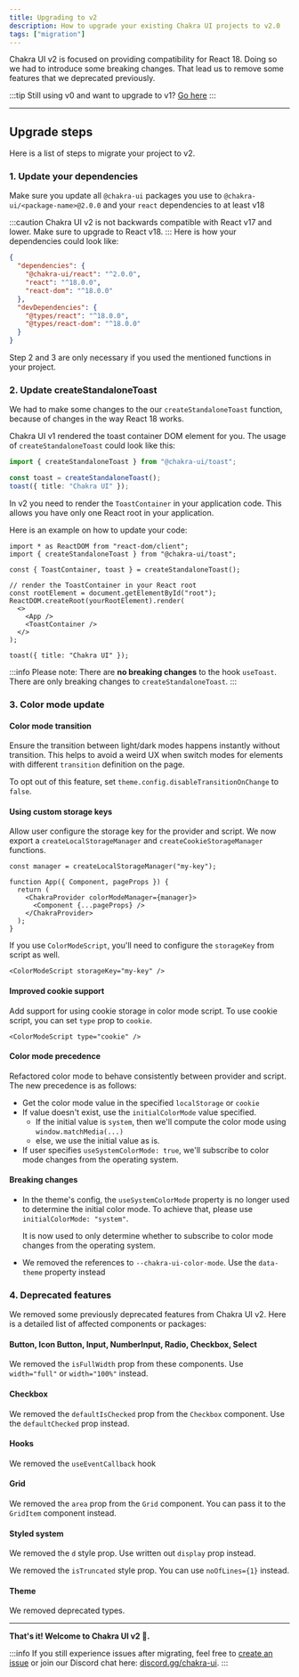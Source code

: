 ```yaml
---
title: Upgrading to v2
description: How to upgrade your existing Chakra UI projects to v2.0
tags: ["migration"]
---
```


Chakra UI v2 is focused on providing compatibility for React 18. Doing so we had
to introduce some breaking changes. That lead us to remove some features that we
deprecated previously.

:::tip
Still using v0 and want to upgrade to v1? [Go here](https://v1.chakra-ui.com/guides/migration)
:::

---

## Upgrade steps

Here is a list of steps to migrate your project to v2.

### 1. Update your dependencies

Make sure you update all `@chakra-ui` packages you use to
`@chakra-ui/<package-name>@2.0.0` and your `react` dependencies to at least v18

:::caution
Chakra UI v2 is not backwards compatible with React v17 and lower. Make
sure to upgrade to React v18.
:::
Here is how your dependencies could look like:

```json
{
  "dependencies": {
    "@chakra-ui/react": "^2.0.0",
    "react": "^18.0.0",
    "react-dom": "^18.0.0"
  },
  "devDependencies": {
    "@types/react": "^18.0.0",
    "@types/react-dom": "^18.0.0"
  }
}
```

Step 2 and 3 are only necessary if you used the mentioned functions in your
project.

### 2. Update createStandaloneToast

We had to make some changes to the our `createStandaloneToast` function, because
of changes in the way React 18 works.

Chakra UI v1 rendered the toast container DOM element for you. The usage of
`createStandaloneToast` could look like this:

```ts
import { createStandaloneToast } from "@chakra-ui/toast";

const toast = createStandaloneToast();
toast({ title: "Chakra UI" });
```

In v2 you need to render the `ToastContainer` in your application code. This
allows you have only one React root in your application.

Here is an example on how to update your code:

```tsx
import * as ReactDOM from "react-dom/client";
import { createStandaloneToast } from "@chakra-ui/toast";

const { ToastContainer, toast } = createStandaloneToast();

// render the ToastContainer in your React root
const rootElement = document.getElementById("root");
ReactDOM.createRoot(yourRootElement).render(
  <>
    <App />
    <ToastContainer />
  </>
);

toast({ title: "Chakra UI" });
```

:::info
Please note: There are **no breaking changes** to the hook `useToast`. There
are only breaking changes to `createStandaloneToast`.
:::

### 3. Color mode update

#### Color mode transition

Ensure the transition between light/dark modes happens instantly without
transition. This helps to avoid a weird UX when switch modes for elements with
different `transition` definition on the page.

To opt out of this feature, set `theme.config.disableTransitionOnChange` to
`false`.

#### Using custom storage keys

Allow user configure the storage key for the provider and script. We now export
a `createLocalStorageManager` and `createCookieStorageManager` functions.

```tsx
const manager = createLocalStorageManager("my-key");

function App({ Component, pageProps }) {
  return (
    <ChakraProvider colorModeManager={manager}>
      <Component {...pageProps} />
    </ChakraProvider>
  );
}
```

If you use `ColorModeScript`, you'll need to configure the `storageKey` from
script as well.

```tsx
<ColorModeScript storageKey="my-key" />
```

#### Improved cookie support

Add support for using cookie storage in color mode script. To use cookie script,
you can set `type` prop to `cookie`.

```tsx
<ColorModeScript type="cookie" />
```

#### Color mode precedence

Refactored color mode to behave consistently between provider and script. The
new precedence is as follows:

- Get the color mode value in the specified `localStorage` or `cookie`
- If value doesn't exist, use the `initialColorMode` value specified.
  - If the initial value is `system`, then we'll compute the color mode using
    `window.matchMedia(...)`
  - else, we use the initial value as is.
- If user specifies `useSystemColorMode: true`, we'll subscribe to color mode
  changes from the operating system.

#### Breaking changes

- In the theme's config, the `useSystemColorMode` property is no longer used to
  determine the initial color mode. To achieve that, please use
  `initialColorMode: "system"`.

  It is now used to only determine whether to subscribe to color mode changes
  from the operating system.

- We removed the references to `--chakra-ui-color-mode`. Use the `data-theme`
  property instead

### 4. Deprecated features

We removed some previously deprecated features from Chakra UI v2. Here is a
detailed list of affected components or packages:

#### Button, Icon Button, Input, NumberInput, Radio, Checkbox, Select

We removed the `isFullWidth` prop from these components. Use `width="full"` or
`width="100%"` instead.

#### Checkbox

We removed the `defaultIsChecked` prop from the `Checkbox` component. Use the
`defaultChecked` prop instead.

#### Hooks

We removed the `useEventCallback` hook

#### Grid

We removed the `area` prop from the `Grid` component. You can pass it to the
`GridItem` component instead.

#### Styled system

We removed the `d` style prop. Use written out `display` prop instead.

We removed the `isTruncated` style prop. You can use `noOfLines={1}` instead.

#### Theme

We removed deprecated types.

---

**That's it! Welcome to Chakra UI v2 🥳.**

:::info
If you still experience issues after migrating, feel free to
[create an issue](https://github.com/chakra-ui/chakra-ui/issues) or join our
Discord chat here: [discord.gg/chakra-ui](https://discord.gg/chakra-ui).
:::
